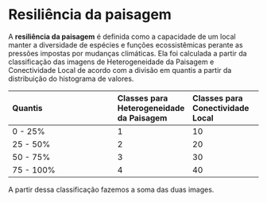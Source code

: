 # Resiliência da paisagem

 A **resiliência da paisagem** é definida como a capacidade de um local manter a diversidade de espécies e funções ecossistêmicas perante as pressões impostas por mudanças climáticas. Ela foi calculada a partir da classificação das imagens de Heterogeneidade da Paisagem e Conectividade Local de acordo com a divisão em quantis a partir da distribuição do histograma de valores.
 
 |Quantis| Classes para Heterogeneidade da Paisagem | Classes para Conectividade Local|
 |:--|:-|:-|
 |0 - 25% |1|10|
 |25 - 50%|2|20|
 |50 - 75%|3|30|
 |75 - 100%|4|40|
 
 A partir dessa classificação fazemos a soma das duas images.
 
 <!-- colocar figuras de exemplo -->
